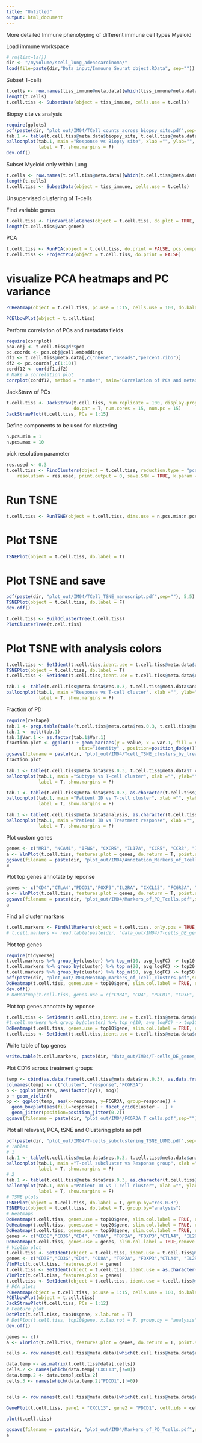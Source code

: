 ```yaml
---
title: "Untitled"
output: html_document
---
```


More detailed Immune phenotyping of different immune cell types
Myeloid 

Load immune workspace
```r
# rm(list=ls())
dir <- "/myVolume/scell_lung_adenocarcinoma/"
load(file=paste(dir,"Data_input/Immuune_Seurat_object.RData", sep=""))
```

Subset T-cells
```r
t.cells <- row.names(tiss_immune@meta.data)[which(tiss_immune@meta.data$immune_subtype_annotation == "T-cells")]
length(t.cells)
t.cell.tiss <- SubsetData(object = tiss_immune, cells.use = t.cells)
```

Biopsy site vs analysis 
```r
require(gplots)
pdf(paste(dir, "plot_out/IM04/TCell_counts_across_biopsy_site.pdf",sep=""), 5,5)
tab.1 <- table(t.cell.tiss@meta.data$biopsy_site, t.cell.tiss@meta.data$analysis)
balloonplot(tab.1, main ="Response vs Biopsy site", xlab ="", ylab="",
            label = T, show.margins = F)
dev.off()
```

Subset Myeloid only within Lung 
```r
t.cells <- row.names(t.cell.tiss@meta.data)[which(t.cell.tiss@meta.data$biopsy_site == "Lung")]
length(t.cells)
t.cell.tiss <- SubsetData(object = tiss_immune, cells.use = t.cells)
```

Unsupervised clustering of T-cells

Find variable genes
```r
t.cell.tiss <- FindVariableGenes(object = t.cell.tiss, do.plot = TRUE, x.high.cutoff = Inf, y.cutoff = 1, num.bin = 20, binning.method = "equal_width", do.recalc = T, x.low.cutoff=1)
length(t.cell.tiss@var.genes)
```

PCA
```r
t.cell.tiss <- RunPCA(object = t.cell.tiss, do.print = FALSE, pcs.compute = )
t.cell.tiss <- ProjectPCA(object = t.cell.tiss, do.print = FALSE)
```

# visualize PCA heatmaps and PC variance
```r
PCHeatmap(object = t.cell.tiss, pc.use = 1:15, cells.use = 100, do.balanced = TRUE, label.columns = FALSE, num.genes = 10)
```

```r
PCElbowPlot(object = t.cell.tiss)
```

Perform correlation of PCs and metadata fields
```r
require(corrplot)
pca.obj <- t.cell.tiss@dr$pca
pc.coords <- pca.obj@cell.embeddings
df1 <- t.cell.tiss@meta.data[,c("nGene","nReads","percent.ribo")]
df2 <- pc.coords[,c(1:10)]
cordf12 <- cor(df1,df2)
# Make a correlation plot
corrplot(cordf12, method = "number", main="Correlation of PCs and metadata")
```

JackStraw of PCs 
```r
t.cell.tiss <- JackStraw(t.cell.tiss, num.replicate = 100, display.progress = T, 
                         do.par = T, num.cores = 15, num.pc = 15)
JackStrawPlot(t.cell.tiss, PCs = 1:15)
```


Define components to be used for clustering 
```r
n.pcs.min = 1
n.pcs.max = 10
```

pick resolution parameter
```r
res.used <- 0.3
t.cell.tiss <- FindClusters(object = t.cell.tiss, reduction.type = "pca", dims.use = n.pcs.min:n.pcs.max, 
    resolution = res.used, print.output = 0, save.SNN = TRUE, k.param = 10, force.recalc = T)
```

# Run TSNE
```r
t.cell.tiss <- RunTSNE(object = t.cell.tiss, dims.use = n.pcs.min:n.pcs.max, seed.use = 10, perplexity=30)
```

# Plot TSNE
```r
TSNEPlot(object = t.cell.tiss, do.label = T)
```

# Plot TSNE and save 
```r
pdf(paste(dir, "plot_out/IM04/TCell_TSNE_manuscript.pdf",sep=""), 5,5)
TSNEPlot(object = t.cell.tiss, do.label = F)
dev.off()
```

```r
t.cell.tiss <- BuildClusterTree(t.cell.tiss) 
PlotClusterTree(t.cell.tiss) 
```

# Plot TSNE with analysis colors 
```r
t.cell.tiss <- SetIdent(t.cell.tiss,ident.use = t.cell.tiss@meta.data$analysis)
TSNEPlot(object = t.cell.tiss, do.label = T)
t.cell.tiss <- SetIdent(t.cell.tiss,ident.use = t.cell.tiss@meta.data$res.0.3)
```

```r
tab.1 <- table(t.cell.tiss@meta.data$res.0.3, t.cell.tiss@meta.data$analysis)
balloonplot(tab.1, main ="Response vs T-cell cluster", xlab ="", ylab="",
            label = T, show.margins = F)
```
Fraction of PD
```r
require(reshape)
tab.1 <- prop.table(table(t.cell.tiss@meta.data$res.0.3, t.cell.tiss@meta.data$analysis), margin = 1)
tab.1 <- melt(tab.1)
tab.1$Var.1 <- as.factor(tab.1$Var.1)
fraction.plot <- ggplot() + geom_bar(aes(y = value, x = Var.1, fill = Var.2), data = tab.1,
                           stat="identity" , position=position_dodge())
ggsave(filename = paste(dir, "plot_out/IM04/Tcell_TSNE_clusters_by_treatment_manuscript.pdf",sep=""), plot = fraction.plot, width = 7,height = 5)
fraction.plot
```

```r
tab.1 <- table(t.cell.tiss@meta.data$res.0.3, t.cell.tiss@meta.data$T_cell_subtype_annotation)
balloonplot(tab.1, main ="Subtype vs T-cell cluster", xlab ="", ylab="",
            label = T, show.margins = F)
```


```r
tab.1 <- table(t.cell.tiss@meta.data$res.0.3, as.character(t.cell.tiss@meta.data$patient_id))
balloonplot(tab.1, main ="Patient ID vs T-cell cluster", xlab ="", ylab="",
            label = T, show.margins = F)
```

```r
tab.1 <- table(t.cell.tiss@meta.data$analysis, as.character(t.cell.tiss@meta.data$patient_id))
balloonplot(tab.1, main ="Patient ID vs Treatment response", xlab ="", ylab="",
            label = T, show.margins = F)
```
Plot custom genes
```r
genes <- c("MR1", "NCAM1", "IFNG", "CXCR5", "IL17A", "CCR5", "CCR3", "IL12A","IL12B", "IL4", "IL5", "IL13", "CCR4", "IL1B")
a <- VlnPlot(t.cell.tiss, features.plot = genes, do.return = T, point.size.use = 1)
ggsave(filename = paste(dir, "plot_out/IM04/Annotation_Markers_of_Tcells.pdf",sep=""),plot = a,width = 15,height = 15)
a
```


Plot top genes annotate by reponse
```r
genes <- c("CD4","CTLA4","PDCD1","FOXP3","IL2RA", "CXCL13", "FCGR3A", "TOP2A", "CD8A")
a <- VlnPlot(t.cell.tiss, features.plot = genes, do.return = T, point.size.use = 0)
ggsave(filename = paste(dir, "plot_out/IM04/Markers_of_PD_Tcells.pdf",sep=""),plot = a,width = 10,height = 10)
a
```

Find all cluster markers 
```r
t.cell.markers <- FindAllMarkers(object = t.cell.tiss, only.pos = TRUE, min.pct = 0.25, thresh.use = 0.25)
# t.cell.markers <- read.table(paste(dir, "data_out/IM04/T-cells_DE_genes_between_subclusters_Lung.csv",sep=""))
```

Plot top genes 
```r
require(tidyverse)
t.cell.markers %>% group_by(cluster) %>% top_n(10, avg_logFC) -> top10
t.cell.markers %>% group_by(cluster) %>% top_n(20, avg_logFC) -> top20
t.cell.markers %>% group_by(cluster) %>% top_n(50, avg_logFC) -> top50
pdf(paste(dir, "plot_out/IM04/Heatmap_markers_of_Tcell_clusters.pdf",sep=""), 7,7)
DoHeatmap(t.cell.tiss, genes.use = top10$gene, slim.col.label = TRUE, remove.key = TRUE, cex.row = 5)
dev.off()
# DoHeatmap(t.cell.tiss, genes.use = c("CD8A", "CD4", "PDCD1", "CD3E", "TOP2A"), slim.col.label = TRUE, remove.key = TRUE, cex.row = 5, use.scaled = F)
```

Plot top genes annotate by reponse
```r
t.cell.tiss <- SetIdent(t.cell.tiss,ident.use = t.cell.tiss@meta.data$analysis)
#t.cell.markers %>% group_by(cluster) %>% top_n(10, avg_logFC) -> top10
DoHeatmap(t.cell.tiss, genes.use = top10$gene, slim.col.label = TRUE, remove.key = TRUE, cex.row = 5)
t.cell.tiss <- SetIdent(t.cell.tiss,ident.use = t.cell.tiss@meta.data$res.0.3)
```



Write table of top genes 
```r
write.table(t.cell.markers, paste(dir, "data_out/IM04/T-cells_DE_genes_between_subclusters_Lung.csv",sep=""))
```

Plot CD16 across treatment groups 
```r
temp <- cbind(as.data.frame(t.cell.tiss@meta.data$res.0.3), as.data.frame(t.cell.tiss@meta.data$analysis), as.data.frame(t.cell.tiss@data["FCGR3A",]))
colnames(temp) <- c("cluster", "response","FCGR3A")
p <- ggplot(mtcars, aes(factor(cyl), mpg))
p + geom_violin()
bp <- ggplot(temp, aes(x=response, y=FCGR3A, group=response)) + 
  geom_boxplot(aes(fill=response)) + facet_grid(cluster ~ .) +
  geom_jitter(position=position_jitter(0.2))
ggsave(filename = paste(dir, "plot_out/IM04/FCGR3A_T_cells.pdf",sep=""),plot = bp,width = 10,height = 15)
```


Plot all relevant, PCA, tSNE and Clustering plots as pdf 
```r
pdf(paste(dir, "plot_out/IM04/T-cells_subclustering_TSNE_LUNG.pdf",sep=""),width = 10,height = 7)
# Tables
# 1
tab.1 <- table(t.cell.tiss@meta.data$res.0.3, t.cell.tiss@meta.data$analysis)
balloonplot(tab.1, main ="T-cell subcluster vs Response group", xlab ="", ylab="",
            label = T, show.margins = F)
# 2
tab.1 <- table(t.cell.tiss@meta.data$res.0.3, as.character(t.cell.tiss@meta.data$patient_id))
balloonplot(tab.1, main ="Patient ID vs T-cell cluster", xlab ="", ylab="",
            label = T, show.margins = F)
# TSNE plots 
TSNEPlot(object = t.cell.tiss, do.label = T, group.by="res.0.3")
TSNEPlot(object = t.cell.tiss, do.label = T, group.by="analysis")
# Heatmaps
DoHeatmap(t.cell.tiss, genes.use = top10$gene, slim.col.label = TRUE, remove.key = TRUE, cex.row = 5, title = "Top 10 DE genes")
DoHeatmap(t.cell.tiss, genes.use = top20$gene, slim.col.label = TRUE, remove.key = TRUE, cex.row = 5, title = "Top 20 DE genes")
DoHeatmap(t.cell.tiss, genes.use = top50$gene, slim.col.label = TRUE, remove.key = TRUE, cex.row = 5, title = "Top 50 DE genes")
genes <- c("CD3E","CD3G","CD4", "CD8A", "TOP2A", "FOXP3","CTLA4", "IL2RA", "PDCD1","CD28", "IL2", "CXCL13")
DoHeatmap(t.cell.tiss, genes.use = genes, slim.col.label = TRUE,remove.key = TRUE, cex.row = 5, use.scaled = T)
# Violin plot 
t.cell.tiss <- SetIdent(object = t.cell.tiss, ident.use = t.cell.tiss@meta.data$res.0.3)
genes <- c("CD3E","CD3G","CD4", "CD8A", "TOP2A", "FOXP3","CTLA4", "IL2RA", "PDCD1","CD28", "IL2")
VlnPlot(t.cell.tiss, features.plot = genes)
t.cell.tiss <- SetIdent(object = t.cell.tiss, ident.use = as.character(t.cell.tiss@meta.data$analysis))
VlnPlot(t.cell.tiss, features.plot = genes)
t.cell.tiss <- SetIdent(object = t.cell.tiss, ident.use = t.cell.tiss@meta.data$res.0.3)
# PCA plots 
PCHeatmap(object = t.cell.tiss, pc.use = 1:15, cells.use = 100, do.balanced = TRUE, label.columns = FALSE, num.genes = 10)
PCElbowPlot(object = t.cell.tiss)
JackStrawPlot(t.cell.tiss, PCs = 1:12)
# Feature plot
DotPlot(t.cell.tiss, top10$gene, x.lab.rot = T)
# DotPlot(t.cell.tiss, top10$gene, x.lab.rot = T, group.by = "analysis")
dev.off()
```



```r
genes <- c()
a <- VlnPlot(t.cell.tiss, features.plot = genes, do.return = T, point.size.use = 1)

cells <- row.names(t.cell.tiss@meta.data)[which(t.cell.tiss@meta.data$res.0.3==4)]

data.temp <- as.matrix(t.cell.tiss@data[,cells])
cells.2 <- names(which(data.temp["CXCL13",]!=0))
data.temp.2 <- data.temp[,cells.2]
cells.3 <- names(which(data.temp.2["PDCD1",]!=0))


cells <- row.names(t.cell.tiss@meta.data)[which(t.cell.tiss@meta.data$res.0.3==4)]

GenePlot(t.cell.tiss, gene1 = "CXCL13", gene2 = "PDCD1", cell.ids = cells, col.use = "black")

plot(t.cell.tiss)

ggsave(filename = paste(dir, "plot_out/IM04/Markers_of_PD_Tcells.pdf",sep=""),plot = a,width = 10,height = 10)
a
```